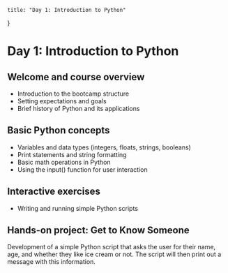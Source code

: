     title: "Day 1: Introduction to Python"
}

# Day 1: Introduction to Python

## Welcome and course overview

- Introduction to the bootcamp structure
- Setting expectations and goals
- Brief history of Python and its applications


## Basic Python concepts

- Variables and data types (integers, floats, strings, booleans)
- Print statements and string formatting
- Basic math operations in Python
- Using the input() function for user interaction


## Interactive exercises

- Writing and running simple Python scripts


## Hands-on project: Get to Know Someone

Development of a simple Python script that asks the user for their name, age, and whether they like ice cream or not.
The script will then print out a message with this information.